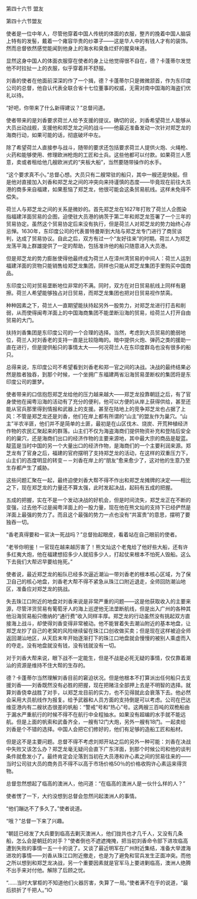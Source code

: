 

第四十六节 盟友

第四十六节盟友

使者是一位中年人，尽管他穿着中国人传统的体面的衣服，整齐的挽着中国人脑袋上特有的发髻，戴着一个雍容华贵的纱罩子――这是华人中的有钱人才有的装饰。然而总督依然感觉能闻到他身上的海水和臭鱼烂虾的腥臭味道。

显然这身中国人的体面衣服穿在使者的身上让他觉得很不自在，德？卡蓬蒂尔发觉他不时拉扯一上的衣服，似乎穿着并不舒服。

刘香的使者在他面前深深的作了一个揖，德？卡蓬蒂尔只是微微颔首，作为东印度公司的总督，他自认代表全联合省十七位董事的权威，无需对南中国海的海盗们优礼以待。

“好吧，你带来了什么新得建议？”总督问道。

使者带来的是刘香要求荷兰人给予支援的提议。确切的说，刘香希望荷兰人能够从大员出动战舰，支援他和郑芝龙之间的战斗――他最近准备发动一次针对郑芝龙的海商行动，如果可能的话，彻底破坏中左。

除了希望荷兰人直接参与战斗，随带的要求还包括要求荷兰人提供火炮、火绳枪、火药和能够使用、修理欧洲枪炮的工匠和士兵。这些他都可以付款。如果荷兰人愿意，卖或者租给他几艘欧洲式的“夹板大船”，当然要随带操作的水手。

“这个要求真不小。”总督心想。大员只有二艘常驻的船只，其中一艘还是快艇。但是他对直接加入刘香和郑芝龙之间的冲突向来持谨慎的态度――毕竟现在前往大员港的商多来自福建，如果惹恼了郑芝龙，他很可能会这条贸易航线。这样未免得不偿失。

荷兰人与郑芝龙之间的关系是微妙的。首先郑芝龙在1627年打败了荷兰人企图染指福建洋面贸易的企图，迫使驻大员港的纳茨于第二年和郑芝龙签署了一个三年的贸易协定。虽然这个贸易协定后来没有执行，但是荷兰人对郑芝龙的势力始终心存忌惮。1630年，东印度公司的代表普特曼斯到大陆与郑芝龙专门进行了商贸谈判，达成了贸易协议。自此之后，双方有过一个“友好往来”的时期。荷兰人为郑芝龙荡平海上群雄提供了一定的帮助，包括准许他的船只随意进入大员港。

但是郑芝龙的势力膨胀使得他最终成为荷兰人在漳州湾贸易的中间人：荷兰人运到福建洋面的货物只能销售给郑芝龙集团，同样也只能从郑芝龙集团手里购买中国商品。

东印度公司对贸易垄断地位非常的不满。同时，双方在对日贸易航线上同样有磨擦。荷兰人希望能够独占对日贸易，而郑芝龙集团也把对日贸易视作禁脔。

种种因素之下，荷兰人一直期望能扶持起另外一股势力，对郑芝龙进行打击和削弱，从而使得闽粤洋面上的中国海商集团不能垄断沿海的贸易，给荷兰人打开自由贸易的大门。

扶持刘香集团是东印度公司的一个合理的选择。当然，考虑到大员贸易的脆弱地位，荷兰人对刘香老的支持一直是比较隐晦的。暗中提供火炮、弹药之类的援助一直在进行，但是提供船只的事情太大――何况荷兰人在东印度群岛也没有很多的船只。

总得来说，东印度公司不希望看到刘香老和郑一官之间的决战。决战的最终结果必然是胜者独吞，到那个时候，一个坐拥广东福建两省沿海贸易垄断权的集团将是东印度公司的噩梦。

使者带来的口信抱怨郑芝龙给他的压力越来越大――郑芝龙投靠朝廷之后，有了官身使他在闽粤沿海的活动有了充分的便利，他可以方便的从岸上获得供给，甚至还能从官兵那里得到情报和武器上的支援。甚至在陆地上的竞争郑芝龙也占据了上风：不管是郑芝龙还是刘香，他们在岸上都有所谓的“山主”的盟友作为巢穴。“山主”半农半匪，他们并不是简单的土匪，最初是在山区伐木、烧炭、开荒种植经济作物的农民汇聚起来的群落。山主们不仅为海盗海商们提供物资补充和登陆后安全的的巢穴，还是海商们出口的经济作物的主要来源地，其中最大宗的商品是靛蓝。靛蓝是当时中国的另一个大量出口的经济作物，是海商们的一个主要利润来源。郑芝龙有了官身之后，福建的官府摆明了支持郑芝龙的活动，在这样的双重压力下，山主们的态度明显的转变－－刘香在岸上的“朋友”愈来愈少了，这对他的生意乃至生存都产生了威胁。

这些问题汇聚在一起，最终迫使刘香大帮不得不作出和郑芝龙摊牌的决定――相比之下，现在郑芝龙的力量还不算太强，此时发起决战，起码有五成的把握。

五成的把握，实在不是一个发动决战的好机会，但是时间流失，郑芝龙正在不断的变强，过去他不过是闽粤洋面上的一股力量，现在他在熊文灿的支持下已经俨然是洋面上最强的势力了。而且这个最强的势力一点也没有“共富贵”的意思，摆明了要独吞一切。

“香老真得要和一官决一死战吗？”总督抬起眼皮，看着站在自己眼前的使者。

“老爷你明鉴！一官现在越来越厉害了！熊文灿这个老鬼给了他好些大船，还有许多红夷大炮，他在福建想招多少人就招多少人，打起仗来根本不怕死人毁船。这么下去我们大帮迟早要给拖死。”

使者说，最近郑芝龙的船队已经多次逼近潮汕一带刘香老的根本核心区域，为了保卫自己的核心地盘，刘香老大帮不得不紧急从珠江口附近退走，全师回防潮汕地区，准备应对郑芝龙的挑战。

失去珠江口附近的地盘对刘香来说是非常严重的问题――这是他获取收入的主要来源，尽管洋货贸易有葡萄牙人的海上巡逻他无法垄断航线，但是出入广州的各种其他沿海贸易船只缴纳的“通行费”收入同样丰厚。郑芝龙的行动虽然没有挑起双方直接海上战斗，却使得刘香变得非常被动。他不能冒着失去潮汕附近的基本地盘，让郑芝龙抄了自己的老窝的风险继续留在珠江口创收做买卖；但是现在这样被迫全师返回潮汕地区，从天启末年开始逐渐打下的珠江口地盘就会慢慢的被别人乘虚而入的夺走。没有地盘就没有钱，没有钱就没有一切。

对于刘香大帮来说，眼下战不一定能生，但是不战是必死无疑的事情，仅仅靠着潮汕的资源是维持不住大帮的生存的。

德？卡蓬蒂尔当然理解刘香目前的窘迫状况。但是他根本不打算派出任何船只去支援刘香――刘香既然没有必胜的把握，现在把赌注全部押上去是不明智的选择。就算刘香侥幸战胜了对手，以郑芝龙目前的实力，也不见得就此会衰落下去。他必然会采用大员航线作为报复。给予武器和人员方面的支持倒是可以考虑。公司在巴达维亚港内有二艘状态很差的帆船：“警戒”号和“热心”号。这两艘三百吨的双桅船由于漏水严重航行的时候不得不在航行中全程抽水。如果没有超编的水手就不能远航。但是上面的帆索和武备齐全，一艘有12门大炮，另外一艘有18门。一起卖给刘香是个不错的选择。中国人会把它们修好的，他们有足够的造船工匠和船材。

但是这不是主要问题。总督不得不考虑刘郑开站之后的另外一种可能：刘香在决战中失败又该怎么办？郑芝龙毫无疑问会直下广东洋面，到那个时候公司和他的谈判条件就愈发小了。最终肯定会沦落到当初在大员港和许心素之间的贸易往来的――当时公司驻大员的商务员不得不以高于市场价格50％的价格收购许心素运来得货物。

总督忽然想起了临高的澳洲人，他问道：“在临高的澳洲人是一伙什么样的人？”

使者愣了一下，大约没想到总督会忽然问起澳洲人的事情。

“他们蹦达不了多久了。”使者说道。

“哦？”总督一下来了兴趣。

“朝廷已经发了大兵要到临高去剿灭澳洲人，他们拢共也才几千人，又没有几条船，怎么会是朝廷的对手？”使者倒也不遮遮掩掩，把当初刘香命令部下进攻临高遭到失败的事情一五一十的说了。又谈了最近明军在广州附近集结，准备大举渡海进攻的事情――刘香从珠江口附近撤走，也是为了避免和官兵发生正面冲突。而他之所以想到和郑芝龙决战，另一个重要因素就是官军马上要进剿临高，澳洲人绝腾不出手来对付他。解除了后顾之忧。

“……当时大掌柜的不知道他们火器厉害，失算了一局。”使者满不在乎的说道，“最后损折了千把人。”IO

